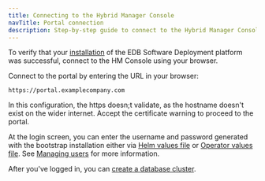 ```yaml
---
title: Connecting to the Hybrid Manager Console
navTitle: Portal connection
description: Step-by-step guide to connect to the Hybrid Manager Console after installation.
---
```


To verify that your [installation](installing.mdx) of the EDB Software Deployment platform was successful, connect to the HM Console using your browser. 

Connect to the portal by entering the URL in your browser:

```shell
https://portal.examplecompany.com
```

In this configuration, the https doesn;t validate, as the hostname doesn't exist on the wider internet. Accept the certificate warning to proceed to the portal.

At the login screen, you can enter the username and password generated with the bootstrap installation either via [Helm values file](installing/installinghelm/#prepare-the-values-file) or [Operator values file](installing/installingop/#prepare-the-values-file). See [Managing users](/edb-postgres-ai/latest/hybrid-manager/using_hybrid_manager/managing_users/) for more information.

After you've logged in, you can [create a database cluster](../../using_hybrid_manager/cluster_management/create-clusters/).
